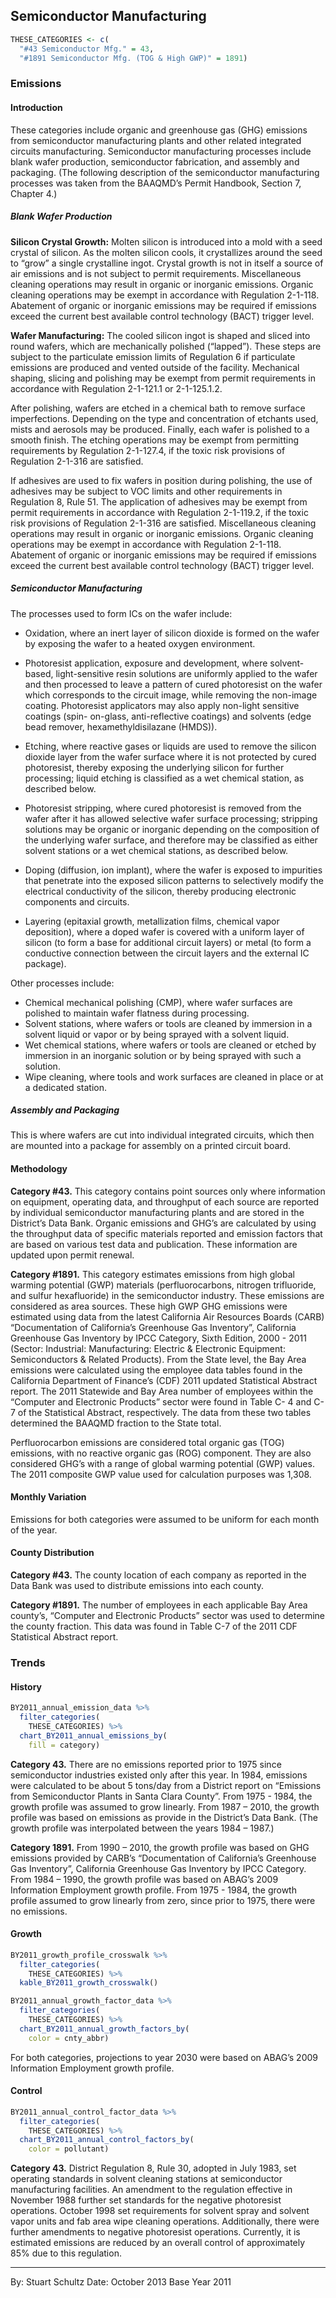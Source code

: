 ## Semiconductor Manufacturing

```r
THESE_CATEGORIES <- c(
  "#43 Semiconductor Mfg." = 43,
  "#1891 Semiconductor Mfg. (TOG & High GWP)" = 1891)
```

### Emissions

#### Introduction {-}

These categories include organic and greenhouse gas (GHG) emissions from semiconductor manufacturing plants and other related integrated circuits manufacturing. Semiconductor manufacturing processes include blank wafer production, semiconductor fabrication, and assembly and packaging. (The following description of the semiconductor manufacturing processes was taken from the BAAQMD’s Permit Handbook, Section 7, Chapter 4.)

##### Blank Wafer Production {-}

**Silicon Crystal Growth:** Molten silicon is introduced into a mold with a seed crystal of silicon. As the molten silicon cools, it crystallizes around the seed to "grow" a single crystalline ingot. Crystal growth is not in itself a source of air emissions and is not subject to permit requirements. Miscellaneous cleaning operations may result in organic or inorganic emissions. Organic cleaning operations may be exempt in accordance with Regulation 2-1-118. Abatement of organic or inorganic emissions may be required if emissions exceed the current best available control technology (BACT) trigger level.

**Wafer Manufacturing:** The cooled silicon ingot is shaped and sliced into round wafers, which are mechanically polished ("lapped"). These steps are subject to the particulate emission limits of Regulation 6 if particulate emissions are produced and vented outside of the facility. Mechanical shaping, slicing and polishing may be exempt from permit requirements in accordance with Regulation 2-1-121.1 or 2-1-125.1.2.

After polishing, wafers are etched in a chemical bath to remove surface imperfections. Depending on the type and concentration of etchants used, mists and aerosols may be produced. Finally, each wafer is polished to a smooth finish. The etching operations may be exempt from permitting requirements by Regulation 2-1-127.4, if the toxic risk provisions of Regulation 2-1-316 are satisfied.

If adhesives are used to fix wafers in position during polishing, the use of adhesives may be subject to VOC limits and other requirements in Regulation 8, Rule 51. The application of adhesives may be exempt from permit requirements in accordance with Regulation 2-1-119.2, if the toxic risk provisions of Regulation 2-1-316 are satisfied. Miscellaneous cleaning operations may result in organic or inorganic emissions. Organic cleaning operations may be exempt in accordance with Regulation 2-1-118. Abatement of organic or inorganic emissions may be required if emissions exceed the current best available control technology (BACT) trigger level.

##### Semiconductor Manufacturing {-}

The processes used to form ICs on the wafer include:

- Oxidation, where an inert layer of silicon dioxide is formed on the wafer by exposing the wafer to a heated oxygen environment.

- Photoresist application, exposure and development, where solvent-based, light-sensitive resin solutions are uniformly applied to the wafer and then processed to leave a pattern of cured photoresist on the wafer which corresponds to the circuit image, while removing the non-image coating. Photoresist applicators may also apply non-light sensitive coatings (spin- on-glass, anti-reflective coatings) and solvents (edge bead remover, hexamethyldisilazane (HMDS)).

- Etching, where reactive gases or liquids are used to remove the silicon dioxide layer from the wafer surface where it is not protected by cured photoresist, thereby exposing the underlying silicon for further processing; liquid etching is classified as a wet chemical station, as described below.

- Photoresist stripping, where cured photoresist is removed from the wafer after it has allowed selective wafer surface processing; stripping solutions may be organic or inorganic depending on the composition of the underlying wafer surface, and therefore may be classified as either solvent stations or a wet chemical stations, as described below.

- Doping (diffusion, ion implant), where the wafer is exposed to impurities that penetrate into the exposed silicon patterns to selectively modify the electrical conductivity of the silicon, thereby producing electronic components and circuits.

- Layering (epitaxial growth, metallization films, chemical vapor deposition), where a doped wafer is covered with a uniform layer of silicon (to form a base for additional circuit layers) or metal (to form a conductive connection between the circuit layers and the external IC package).

Other processes include:

- Chemical mechanical polishing (CMP), where wafer surfaces are polished to maintain wafer flatness during processing.
- Solvent stations, where wafers or tools are cleaned by immersion in a solvent liquid or vapor or by being sprayed with a solvent liquid.
- Wet chemical stations, where wafers or tools are cleaned or etched by immersion in an inorganic solution or by being sprayed with such a solution.
- Wipe cleaning, where tools and work surfaces are cleaned in place or at a dedicated station.

##### Assembly and Packaging {-}

This is where wafers are cut into individual integrated circuits, which then are mounted into a package for assembly on a printed circuit board.

#### Methodology {-}

**Category #43.** This category contains point sources only where information on equipment, operating data, and throughput of each source are reported by individual semiconductor manufacturing plants and are stored in the District's Data Bank. Organic emissions and GHG’s are calculated by using the throughput data of specific materials reported and emission factors that are based on various test data and publication. These information are updated upon permit renewal.

**Category #1891.** This category estimates emissions from high global warming potential (GWP) materials (perfluorocarbons, nitrogen trifluoride, and sulfur hexafluoride) in the semiconductor industry. These emissions are considered as area sources. These high GWP GHG emissions were estimated using data from the latest California Air Resources Boards (CARB) “Documentation of California’s Greenhouse Gas Inventory”, California Greenhouse Gas Inventory by IPCC Category, Sixth Edition, 2000 - 2011 (Sector: Industrial: Manufacturing: Electric & Electronic Equipment: Semiconductors & Related Products). From the State level, the Bay Area emissions were calculated using the employee data tables found in the California Department of Finance’s (CDF) 2011 updated Statistical Abstract report. The 2011 Statewide and Bay Area number of employees within the “Computer and Electronic Products” sector were found in Table C- 4 and C-7 of the Statistical Abstract, respectively. The data from these two tables determined the BAAQMD fraction to the State total.

Perfluorocarbon emissions are considered total organic gas (TOG) emissions, with no reactive organic gas (ROG) component. They are also considered GHG’s with a range of global warming potential (GWP) values. The 2011 composite GWP value used for calculation purposes was 1,308.

#### Monthly Variation {-}

Emissions for both categories were assumed to be uniform for each month of the year.

#### County Distribution {-}

**Category #43.** The county location of each company as reported in the Data Bank was used to distribute emissions into each county.

**Category #1891.** The number of employees in each applicable Bay Area county’s, “Computer and Electronic Products” sector was used to determine the county fraction. This data was found in Table C-7 of the 2011 CDF Statistical Abstract report.

### Trends

#### History {-}

```r
BY2011_annual_emission_data %>%
  filter_categories(
    THESE_CATEGORIES) %>%
  chart_BY2011_annual_emissions_by(
    fill = category) 
```

**Category 43.** There are no emissions reported prior to 1975 since semiconductor industries existed only after this year. In 1984, emissions were calculated to be about 5 tons/day from a District report on "Emissions from Semiconductor Plants in Santa Clara County". From 1975 - 1984, the growth profile was assumed to grow linearly. From 1987 – 2010, the growth profile was based on emissions as provide in the District’s Data Bank. (The growth profile was interpolated between the years 1984 – 1987.)

**Category 1891.** From 1990 – 2010, the growth profile was based on GHG emissions provided by CARB’s “Documentation of California’s Greenhouse Gas Inventory”, California Greenhouse Gas Inventory by IPCC Category. From 1984 – 1990, the growth profile was based on ABAG’s 2009 Information Employment growth profile. From 1975 - 1984, the growth profile assumed to grow linearly from zero, since prior to 1975, there were no emissions.

#### Growth {-}

```r
BY2011_growth_profile_crosswalk %>%
  filter_categories(
    THESE_CATEGORIES) %>%
  kable_BY2011_growth_crosswalk()
```

```r
BY2011_annual_growth_factor_data %>%
  filter_categories(
    THESE_CATEGORIES) %>%
  chart_BY2011_annual_growth_factors_by(
    color = cnty_abbr) 
```

For both categories, projections to year 2030 were based on ABAG’s 2009 Information Employment growth profile.

#### Control {-}

```r
BY2011_annual_control_factor_data %>%
  filter_categories(
    THESE_CATEGORIES) %>%
  chart_BY2011_annual_control_factors_by(
    color = pollutant)
```

**Category 43.** District Regulation 8, Rule 30, adopted in July 1983, set operating standards in solvent cleaning stations at semiconductor manufacturing facilities. An amendment to the regulation effective in November 1988 further set standards for the negative photoresist operations. October 1998 set requirements for solvent spray and solvent vapor units and fab area wipe cleaning operations. Additionally, there were further amendments to negative photoresist operations. Currently, it is estimated emissions are reduced by an overall control of approximately 85% due to this regulation.

***

By: Stuart Schultz 
Date: October 2013 
Base Year 2011
